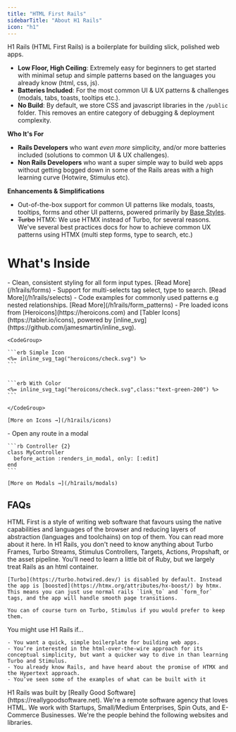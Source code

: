 ```yaml
---
title: "HTML First Rails"
sidebarTitle: "About H1 Rails"
icon: "h1"
---
```


H1 Rails (HTML First Rails) is a boilerplate for building slick, polished web apps.

- **Low Floor, High Ceiling**:  Extremely easy for beginners to get started with minimal setup and simple patterns based on the languages you already know (html, css, js).
- **Batteries Included**: For the most common UI & UX patterns & challenges (modals, tabs, toasts, tooltips etc.).
- **No Build**: By default, we store CSS and javascript libraries in the `/public` folder. This removes an entire category of debugging & deployment complexity.

**Who It's For**

- **Rails Developers** who want _even more_ simplicity, and/or more batteries included (solutions to common UI & UX challenges).
- **Non Rails Developers** who want a super simple way to build web apps without getting bogged down in some of the Rails areas with a high learning curve (Hotwire, Stimulus etc).

**Enhancements & Simplifications**

- Out-of-the-box support for common UI patterns like modals, toasts, tooltips, forms and other UI patterns, powered primarily by [Base Styles](https://github.com/reallygoodsoftware/base-styles).
- ~~Turbo~~ HTMX: We use HTMX instead of Turbo, for several reasons. We've several best practices docs for how to achieve common UX patterns using HTMX (multi step forms, type to search, etc.)

# What's Inside

<Tabs>
  <Tab title="Forms">
    - Clean, consistent styling for all form input types. [Read More](/h1rails/forms)
    - Support for multi-selects tag select, type to search. [Read More](/h1rails/selects)
    - Code examples for commonly used patterns e.g nested relationships. [Read More](/h1rails/form_patterns)
  </Tab>
  <Tab title="Icons">
    - Pre loaded icons from [Heroicons](https://heroicons.com) and [Tabler Icons](https://tabler.io/icons), powered by [inline_svg](https://github.com/jamesmartin/inline_svg).

    <CodeGroup>

    ```erb Simple Icon
    <%= inline_svg_tag("heroicons/check.svg") %>
    ```

    
    ```erb With Color
    <%= inline_svg_tag("heroicons/check.svg",class:"text-green-200") %>
    ```

    </CodeGroup>

    [More on Icons →](/h1rails/icons)
  </Tab>
  <Tab title="Modals">
    - Open any route in a modal

    ```rb Controller {2}
    class MyController
      before_action :renders_in_modal, only: [:edit]
    end
    ```

    [More on Modals →](/h1rails/modals)
  </Tab>
</Tabs>

## FAQs

<AccordionGroup>
  <Accordion title="What's HTML First?" defaultOpen="false">
    HTML First is a style of writing web software that favours using the native capabilities and languages of the browser and reducing layers of abstraction (languages and toolchains) on top of them. You can read more about it here.
  </Accordion>
  <Accordion title="How does H1 Rails differ from normal Rails?" defaultOpen="false">
    In H1 Rails, you don't need to know anything about Turbo Frames, Turbo Streams, Stimulus Controllers, Targets, Actions, Propshaft, or the asset pipeline. You'll need to learn a little bit of Ruby, but we largely treat Rails as an html container.

    [Turbo](https://turbo.hotwired.dev/) is disabled by default. Instead the app is [boosted](https://htmx.org/attributes/hx-boost/) by htmx. This means you can just use normal rails `link_to` and `form_for` tags, and the app will handle smooth page transitions.

    You can of course turn on Turbo, Stimulus if you would prefer to keep them.
  </Accordion>
  <Accordion title="Why would I use H1 Rails?" defaultOpen="false">
    You might use H1 Rails if...

    - You want a quick, simple boilerplate for building web apps.
    - You’re interested in the html-over-the-wire approach for its conceptual simplicity, but want a quicker way to dive in than learning Turbo and Stimulus.
    - You already know Rails, and have heard about the promise of HTMX and the Hypertext approach.
    - You’ve seen some of the examples of what can be built with it
  </Accordion>
  <Accordion title="Who is behind H1 Rails?" defaultOpen="false">
    H1 Rails was built by [Really Good Software](https://reallygoodsoftware.net). We're a remote software agency that loves HTML. We work with Startups, Small/Medium Enterprises, Spin Outs, and E-Commerce Businesses. We're the people behind the following websites and libraries.
  </Accordion>
</AccordionGroup>